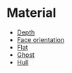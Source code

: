 # Material

-   [Depth](#/articles/material/depth)
-   [Face orientation](#/articles/material/face-orientation)
-   [Flat](#/articles/material/flat)
-   [Ghost](#/articles/material/ghost)
-   [Hull](#/articles/material/hull)
